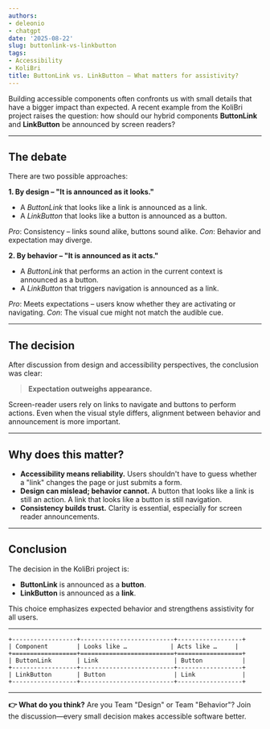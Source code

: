 ```yaml
---
authors:
- deleonio
- chatgpt
date: '2025-08-22'
slug: buttonlink-vs-linkbutton
tags:
- Accessibility
- KoliBri
title: ButtonLink vs. LinkButton – What matters for assistivity?
---
```


Building accessible components often confronts us with small details that have a bigger impact than expected. A recent example from the KoliBri project raises the question: how should our hybrid components **ButtonLink** and **LinkButton** be announced by screen readers?

---

## The debate

There are two possible approaches:

**1. By design – "It is announced as it looks."**

- A *ButtonLink* that looks like a link is announced as a link.
- A *LinkButton* that looks like a button is announced as a button.

*Pro*: Consistency – links sound alike, buttons sound alike.
*Con*: Behavior and expectation may diverge.

**2. By behavior – "It is announced as it acts."**

- A *ButtonLink* that performs an action in the current context is announced as a button.
- A *LinkButton* that triggers navigation is announced as a link.

*Pro*: Meets expectations – users know whether they are activating or navigating.
*Con*: The visual cue might not match the audible cue.

---

## The decision

After discussion from design and accessibility perspectives, the conclusion was clear:

> **Expectation outweighs appearance.**

Screen-reader users rely on links to navigate and buttons to perform actions. Even when the visual style differs, alignment between behavior and announcement is more important.

---

## Why does this matter?

- **Accessibility means reliability.** Users shouldn't have to guess whether a "link" changes the page or just submits a form.
- **Design can mislead; behavior cannot.** A button that looks like a link is still an action. A link that looks like a button is still navigation.
- **Consistency builds trust.** Clarity is essential, especially for screen reader announcements.

---

## Conclusion

The decision in the KoliBri project is:

- **ButtonLink** is announced as a **button**.
- **LinkButton** is announced as a **link**.

This choice emphasizes expected behavior and strengthens assistivity for all users.

---

```text
+------------------+--------------------------+------------------+
| Component        | Looks like …            | Acts like …     |
+==================+==========================+==================+
| ButtonLink       | Link                     | Button           |
+------------------+--------------------------+------------------+
| LinkButton       | Button                   | Link             |
+------------------+--------------------------+------------------+
```

---

**👉 What do you think?**
Are you Team "Design" or Team "Behavior"? Join the discussion—every small decision makes accessible software better.